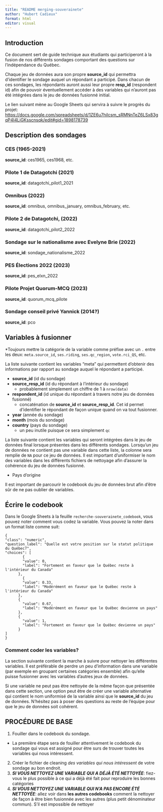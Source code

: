 ```yaml
---
title: "README merging-souverainete"
author: "Hubert Cadieux"
format: html
editor: visual
---
```


## Introduction

Ce document sert de guide technique aux étudiants qui participeront à la fusion de nos différents sondages comportant des questions sur l'indépendance du Québec.

Chaque jeu de données aura son propre **source_id** qui permettra d'identifier le sondage auquel un répondant a participé. Dans chacun de ces sondages, les répondants auront aussi leur propre **resp_id** (respondent id) afin de pouvoir éventuellement accéder à des variables qui n'auront pas été intégrées dans le jeu de données fusionné initial.

Le lien suivant mène au Google Sheets qui servira à suivre le progrès du projet: <https://docs.google.com/spreadsheets/d/1ZE6u7hilcsm_sRMNnTeZ6LSx83gqP4I4LiGKsscnsqk/edit#gid=1898178739>

## Description des sondages

### CES (1965-2021)

**source_id**: ces1965, ces1968, etc.

### Pilote 1 de Datagotchi (2021)

**source_id**: datagotchi_pilot1_2021

### Omnibus (2022)

**source_id**: omnibus, omnibus_january, omnibus_february, etc.

### Pilote 2 de Datagotchi, (2022)

**source_id**: datagotchi_pilot2_2022

### Sondage sur le nationalisme avec Evelyne Brie (2022)

**source_id**: sondage_nationalisme_2022

### PES Élections 2022 (2023)

**source_id**: pes_elxn_2022

### Pilote Projet Quorum-MCQ (2023)

**source_id**: quorum_mcq_pilote

### Sondage conseil privé Yannick (2014?)

**source_id**: pco

## Variables à fusionner

\*Toujours mettre la catégorie de la variable comme préfixe avec un `.` entre les deux: `meta.source_id`, `ses.riding`, `ses.qc_region`, `vote.rci_QS`, etc.

La liste suivante contient les variables "meta" qui permettent d'obtenir des informations par rapport au sondage auquel le répondant a participé.

-   **source_id** (id du sondage)
-   **source_resp_id** (id du répondant à l'intérieur du sondage)
    -   probablement simplement un chiffre de 1 à `nrow(data)`
-   **respondent_id** (id unique du répondant à travers notre jeu de données fusionné)
    -   concaténation de **source_id** et **source_resp_id**. Cet id permet d'identifier le répondant de façon unique quand on va tout fusionner.
-   **year** (année du sondage)
-   **month** (mois du sondage)
-   **country** (pays du sondage)
    -   un peu inutile puisque ce sera simplement `qc`

La liste suivante contient les variables qui seront intégrées dans le jeu de données final lorsque présentes dans les différents sondages. Lorsqu'un jeu de données ne contient pas une variable dans cette liste, la colonne sera remplie de `NA` pour ce jeu de données. Il est important d'uniformiser le nom des variables dans les différents fichiers de nettoyage afin d'assurer la cohérence du jeu de données fusionné.

-   Pays d'origine

Il est important de parcourir le codebook du jeu de données brut afin d'être sûr de ne pas oublier de variables.

## Écrire le codebook

Dans le Google Sheets à la feuille `recherche-souverainete_codebook`, vous pouvez noter comment vous codez la variable. Vous pouvez la noter dans un format liste comme suit:

```         
{
"class": "numeric",
"question_label": "Quelle est votre position sur le statut politique du Québec?",
"choices": [
        {
        "value": 0,
        "label": "Fortement en faveur que le Québec reste à l'intérieur du Canada"
      },
        {
        "value": 0.33,
        "label": "Modérément en faveur que le Québec reste à l'intérieur du Canada"
      },
      {
        "value": 0.67,
        "label": "Modérément en faveur que le Québec devienne un pays"
      },
      {
        "value": 1,
        "label": "Fortement en faveur que le Québec devienne un pays"
      }
]
}
```

### Comment coder les variables?

La section suivante contient la marche à suivre pour nettoyer les différentes variables. Il est préférable de perdre un peu d'information dans une variable (par exemple en groupant certaines catégories ensemble) afin qu'elle puisse fusionner avec les variables d'autres jeux de données.

Si une variable ne peut pas être nettoyée de la même façon que présentée dans cette section, une option peut être de créer une variable alternative qui contient le nom uniformisé de la variable ainsi que le **source_id** du jeu de données. N'hésitez pas à poser des questions au reste de l'équipe pour que le jeu de données soit cohérent.

## PROCÉDURE DE BASE

1.  Fouiller dans le codebook du sondage.

-   La première étape sera de fouiller attentivement le codebook du sondage qui vous est assigné pour être surs de trouver toutes les variables qui nous intéressent.

2.  Créer le fichier de cleaning *des variables qui nous intéressent* de votre sondage au bon endroit.
3.  ***SI VOUS NETTOYEZ UNE VARIABLE QUI A DÉJÀ ÉTÉ NETTOYÉE***: fiez-vous le plus possible à ce qui a déjà été fait pour reproduire les bonnes catégories
4.  ***SI VOUS NETTOYEZ UNE VARIABLE QUI N'A PAS ENCORE ÉTÉ NETTOYÉE***: allez voir dans **les autres codebooks** comment la nettoyer de façon à être bien fusionnée avec les autres (plus petit dénominateur commun). S'il est impossible de nettoyer
